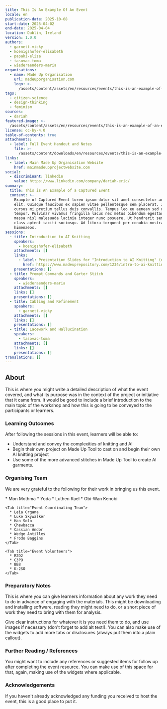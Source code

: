 ```yaml
---
title: This Is An Example Of An Event
locale: en
publication-date: 2025-10-08
start-date: 2025-04-02
end-date: 2025-04-04
location: Dublin, Ireland
version: 1.0.0
authors:
  - garnett-vicky
  - koenigshofer-elisabeth
  - papaki-eliza
  - tasovac-toma
  - wiederaenders-maria
organisations:
  - name: Made Up Organisation
    url: madeuporganisation.com
    logo: >-
      /assets/content/assets/en/resources/events/this-is-an-example-of-an-event/organisations/0/logo.jpg
tags:
  - citizen-science
  - design-thinking
  - feminism
sources:
  - dariah
featured-image: >-
  /assets/content/assets/en/resources/events/this-is-an-example-of-an-event/featured-image.jpg
license: cc-by-4.0
table-of-contents: true
attachments:
  - label: Full Event Handout and Notes
    file: >-
      /assets/content/downloads/en/resources/events/this-is-an-example-of-an-event/attachments/0/file.pdf
links:
  - label: Main Made Up Organisation Website
    href: mainmadeupprojectwebsite.com
social:
  - discriminant: linkedin
    value: https://www.linkedin.com/company/dariah-eric/
summary:
  title: This is An Example of a Captured Event
  content: >-
    Example of Captured Event lorem ipsum dolor sit amet consectetur adipiscing
    elit. Quisque faucibus ex sapien vitae pellentesque sem placerat. In id
    cursus mi pretium tellus duis convallis. Tempus leo eu aenean sed diam urna
    tempor. Pulvinar vivamus fringilla lacus nec metus bibendum egestas. Iaculis
    massa nisl malesuada lacinia integer nunc posuere. Ut hendrerit semper vel
    class aptent taciti sociosqu. Ad litora torquent per conubia nostra inceptos
    himenaeos.
sessions:
  - title: Introduction to AI Knitting
    speakers:
      - koenigshofer-elisabeth
    attachments: []
    links:
      - label: Presentation Slides for "Introduction to AI Knitting" (dummy link)
        href: https://www.madeuprepository.com/1234/intro-to-ai-knitting-slides
    presentations: []
  - title: Prompt Commands and Garter Stitch
    speakers:
      - wiederaenders-maria
    attachments: []
    links: []
    presentations: []
  - title: Cabling and Refinement
    speakers:
      - garnett-vicky
    attachments: []
    links: []
    presentations: []
  - title: Lacework and Hallucination
    speakers:
      - tasovac-toma
    attachments: []
    links: []
    presentations: []
translations: []
---
```

## About

This is where you might write a detailed description of what the event covered, and what its purpose was in the context of the project or initiative that it came from.  It would be good to include a brief introduction to the main topic of the workshop and how this is going to be conveyed to the participants or learners. &#x20;

### Learning Outcomes

After following the sessions in this event, learners will be able to:

* Understand and convey the complexities of knitting and AI
* Begin their own project on Made Up Tool to cast on and begin their own AI knitting project
* Use some of the more advanced stitches in Made Up Tool to create AI garments.

### Organising Team

We are very grateful to the following for their work in bringing us this event.

<Callout kind="none" title="Event Credits">
  <Tabs>
    <Tab title="Programme Committee">
      * Mon Mothma
      * Yoda
      * Luthen Rael
      * Obi-Wan Kenobi
    </Tab>

    <Tab title="Event Coordinating Team">
      * Leia Organa
      * Luke Skywalker
      * Han Solo
      * Chewbacca
      * Cassian Andor
      * Wedge Antilles
      * Frodo Baggins
    </Tab>

    <Tab title="Event Volunteers">
      * R2D2
      * C3PO
      * BB8
      * K-2SO
    </Tab>
  </Tabs>
</Callout>

### Preparatory Notes

This is where you can give learners information about any work they need to do in advance of engaging with the materials.  This might be downloading and installing software, reading they might need to do, or a short piece of work they need to bring with them for analysis. &#x20;

Give clear instructions for whatever it is you need them to do, and use images if necessary (don't forget to add alt text!).  You can also make use of the widgets to add more tabs or disclosures (always put them into a plain callout).

### Further Reading / References

You might want to include any references or suggested items for follow up after completing the event resource.  You can make use of this space for that, again, making use of the widgets where applicable.

### Acknowledgements

If you haven't already acknowledged any funding you received to host the event, this is a good place to put it.
